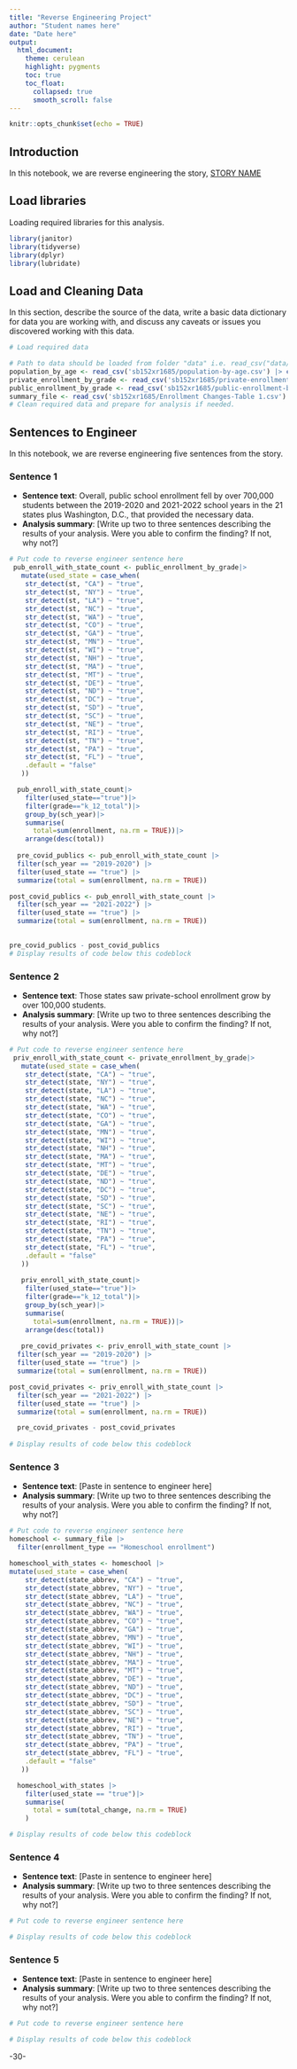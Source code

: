 ```yaml
---
title: "Reverse Engineering Project"
author: "Student names here"
date: "Date here"
output:
  html_document:
    theme: cerulean
    highlight: pygments
    toc: true
    toc_float:
      collapsed: true
      smooth_scroll: false
---
```


```r
knitr::opts_chunk$set(echo = TRUE)
```

## Introduction

In this notebook, we are reverse engineering the story, [STORY NAME](STORY%20URL)

## Load libraries

Loading required libraries for this analysis.

```r
library(janitor)
library(tidyverse)
library(dplyr)
library(lubridate)

```

## Load and Cleaning Data

In this section, describe the source of the data, write a basic data dictionary for data you are working with, and discuss any caveats or issues you discovered working with this data.

```r
# Load required data

# Path to data should be loaded from folder "data" i.e. read_csv("data/name_of_data.csv")
population_by_age <- read_csv('sb152xr1685/population-by-age.csv') |> clean_names()
private_enrollment_by_grade <- read_csv('sb152xr1685/private-enrollment-by-grade.csv') |> clean_names()
public_enrollment_by_grade <- read_csv('sb152xr1685/public-enrollment-by-grade.csv') |> clean_names()
summary_file <- read_csv('sb152xr1685/Enrollment Changes-Table 1.csv')|>clean_names()
# Clean required data and prepare for analysis if needed. 


```

## Sentences to Engineer

In this notebook, we are reverse engineering five sentences from the story.

### Sentence 1

-   **Sentence text**: Overall, public school enrollment fell by over 700,000 students between the 2019-2020 and 2021-2022 school years in the 21 states plus Washington, D.C., that provided the necessary data.
-   **Analysis summary**: [Write up two to three sentences describing the results of your analysis. Were you able to confirm the finding? If not, why not?]

```r
# Put code to reverse engineer sentence here
 pub_enroll_with_state_count <- public_enrollment_by_grade|>
   mutate(used_state = case_when(
    str_detect(st, "CA") ~ "true",
    str_detect(st, "NY") ~ "true",
    str_detect(st, "LA") ~ "true",
    str_detect(st, "NC") ~ "true",
    str_detect(st, "WA") ~ "true",
    str_detect(st, "CO") ~ "true",
    str_detect(st, "GA") ~ "true",
    str_detect(st, "MN") ~ "true",
    str_detect(st, "WI") ~ "true",
    str_detect(st, "NH") ~ "true",
    str_detect(st, "MA") ~ "true",
    str_detect(st, "MT") ~ "true",
    str_detect(st, "DE") ~ "true",
    str_detect(st, "ND") ~ "true",
    str_detect(st, "DC") ~ "true",
    str_detect(st, "SD") ~ "true",
    str_detect(st, "SC") ~ "true",
    str_detect(st, "NE") ~ "true",
    str_detect(st, "RI") ~ "true",
    str_detect(st, "TN") ~ "true",
    str_detect(st, "PA") ~ "true",
    str_detect(st, "FL") ~ "true",
    .default = "false"
   ))

  pub_enroll_with_state_count|>
    filter(used_state=="true")|>
    filter(grade=="k_12_total")|>
    group_by(sch_year)|>
    summarise(
      total=sum(enrollment, na.rm = TRUE))|>
    arrange(desc(total))
  
  pre_covid_publics <- pub_enroll_with_state_count |> 
  filter(sch_year == "2019-2020") |>
  filter(used_state == "true") |>
  summarize(total = sum(enrollment, na.rm = TRUE))

post_covid_publics <- pub_enroll_with_state_count |> 
  filter(sch_year == "2021-2022") |>
  filter(used_state == "true") |>
  summarize(total = sum(enrollment, na.rm = TRUE))

  
pre_covid_publics - post_covid_publics
# Display results of code below this codeblock

```

### Sentence 2

-   **Sentence text**: Those states saw private-school enrollment grow by over 100,000 students.
-   **Analysis summary**: [Write up two to three sentences describing the results of your analysis. Were you able to confirm the finding? If not, why not?]

```r
# Put code to reverse engineer sentence here
 priv_enroll_with_state_count <- private_enrollment_by_grade|>
   mutate(used_state = case_when(
    str_detect(state, "CA") ~ "true",
    str_detect(state, "NY") ~ "true",
    str_detect(state, "LA") ~ "true",
    str_detect(state, "NC") ~ "true",
    str_detect(state, "WA") ~ "true",
    str_detect(state, "CO") ~ "true",
    str_detect(state, "GA") ~ "true",
    str_detect(state, "MN") ~ "true",
    str_detect(state, "WI") ~ "true",
    str_detect(state, "NH") ~ "true",
    str_detect(state, "MA") ~ "true",
    str_detect(state, "MT") ~ "true",
    str_detect(state, "DE") ~ "true",
    str_detect(state, "ND") ~ "true",
    str_detect(state, "DC") ~ "true",
    str_detect(state, "SD") ~ "true",
    str_detect(state, "SC") ~ "true",
    str_detect(state, "NE") ~ "true",
    str_detect(state, "RI") ~ "true",
    str_detect(state, "TN") ~ "true",
    str_detect(state, "PA") ~ "true",
    str_detect(state, "FL") ~ "true",
    .default = "false"
   ))
 
   priv_enroll_with_state_count|>
    filter(used_state=="true")|>
    filter(grade=="k_12_total")|>
    group_by(sch_year)|>
    summarise(
      total=sum(enrollment, na.rm = TRUE))|>
    arrange(desc(total))
   
   pre_covid_privates <- priv_enroll_with_state_count |> 
  filter(sch_year == "2019-2020") |>
  filter(used_state == "true") |>
  summarize(total = sum(enrollment, na.rm = TRUE))

post_covid_privates <- priv_enroll_with_state_count |> 
  filter(sch_year == "2021-2022") |>
  filter(used_state == "true") |>
  summarize(total = sum(enrollment, na.rm = TRUE))

  pre_covid_privates - post_covid_privates
   
# Display results of code below this codeblock

```

### Sentence 3

-   **Sentence text**: [Paste in sentence to engineer here]
-   **Analysis summary**: [Write up two to three sentences describing the results of your analysis. Were you able to confirm the finding? If not, why not?]

```r
# Put code to reverse engineer sentence here
homeschool <- summary_file |>
  filter(enrollment_type == "Homeschool enrollment")

homeschool_with_states <- homeschool |>
mutate(used_state = case_when(
    str_detect(state_abbrev, "CA") ~ "true",
    str_detect(state_abbrev, "NY") ~ "true",
    str_detect(state_abbrev, "LA") ~ "true",
    str_detect(state_abbrev, "NC") ~ "true",
    str_detect(state_abbrev, "WA") ~ "true",
    str_detect(state_abbrev, "CO") ~ "true",
    str_detect(state_abbrev, "GA") ~ "true",
    str_detect(state_abbrev, "MN") ~ "true",
    str_detect(state_abbrev, "WI") ~ "true",
    str_detect(state_abbrev, "NH") ~ "true",
    str_detect(state_abbrev, "MA") ~ "true",
    str_detect(state_abbrev, "MT") ~ "true",
    str_detect(state_abbrev, "DE") ~ "true",
    str_detect(state_abbrev, "ND") ~ "true",
    str_detect(state_abbrev, "DC") ~ "true",
    str_detect(state_abbrev, "SD") ~ "true",
    str_detect(state_abbrev, "SC") ~ "true",
    str_detect(state_abbrev, "NE") ~ "true",
    str_detect(state_abbrev, "RI") ~ "true",
    str_detect(state_abbrev, "TN") ~ "true",
    str_detect(state_abbrev, "PA") ~ "true",
    str_detect(state_abbrev, "FL") ~ "true",
    .default = "false"
   ))

  homeschool_with_states |>
    filter(used_state == "true")|>
    summarise(
      total = sum(total_change, na.rm = TRUE)
    )

# Display results of code below this codeblock

```

### Sentence 4

-   **Sentence text**: [Paste in sentence to engineer here]
-   **Analysis summary**: [Write up two to three sentences describing the results of your analysis. Were you able to confirm the finding? If not, why not?]

```r
# Put code to reverse engineer sentence here

# Display results of code below this codeblock

```

### Sentence 5

-   **Sentence text**: [Paste in sentence to engineer here]
-   **Analysis summary**: [Write up two to three sentences describing the results of your analysis. Were you able to confirm the finding? If not, why not?]

```r
# Put code to reverse engineer sentence here

# Display results of code below this codeblock

```

-30-

